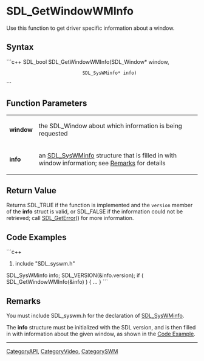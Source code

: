 <!-- pragma section-numbers off -->
<!-- pragma disable-camelcase -->

= SDL_GetWindowWMInfo =
Use this function to get driver specific information about a window.


== Syntax ==
```c++
SDL_bool SDL_GetWindowWMInfo(SDL_Window*    window,
                             SDL_SysWMinfo* info)
```

== Function Parameters ==
{|
|'''window'''
|the SDL_Window about which information is being requested
|-
|'''info'''
|an [[SDL_SysWMinfo]] structure that is filled in with window information; see [[#Remarks|Remarks]] for details
|}

== Return Value ==
Returns SDL_TRUE if the function is implemented and the <code>version</code> member of the '''info''' struct is valid, or SDL_FALSE if the information could not be retrieved; call [[SDL_GetError]]() for more information. 

== Code Examples ==
```c++
#include "SDL_syswm.h"

SDL_SysWMinfo info;
SDL_VERSION(&info.version);
if ( SDL_GetWindowWMInfo(&info) ) { ... }
```

== Remarks ==
You must include SDL_syswm.h for the declaration of [[SDL_SysWMinfo]].

The '''info''' structure must be initialized with the SDL version, and is then filled in with information about the given window, as shown in the [[#Code Examples|Code Example]].


----
[[CategoryAPI]], [[CategoryVideo]], [[CategorySWM]]
